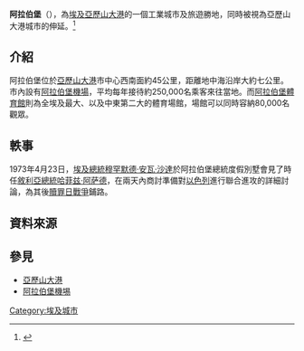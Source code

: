 {{expand|time=2015-08-25T14:37:19+00:00}}
{{refimprove|time=2015-08-25T14:37:19+00:00}}
{{Infobox settlement
<!-- Basic info  ---------------->
|name        = 阿拉伯堡
|other_name  = [[英语|英语]]：{{lang|en|Borg El Arab}}
|native_name = [[阿拉伯语|阿拉伯语]]：{{rtl-lang|ar|الاسكندرايه}}
|settlement_type        =
|motto                  =
<!-- images and maps  ----------->
|image_skyline          = Borg_El_Arab_old_city.jpg
|imagesize              =
|image_caption          = 
|pushpin_map            = Egypt
|pushpin_label_position = bottom
|pushpin_mapsize        = 250
|pushpin_map_caption    = 在埃及的位置
<!-- Location ------------------>
|subdivision_type       = 國家
|subdivision_name       = {{flag|Egypt}}
|subdivision_type1      = 省
|subdivision_name1      = [[亞歷山大省|亞歷山大省]]
<!-- Politics ----------------->
|government_footnotes   =
|government_type        =
|leader_title           =
|leader_name            =
|leader_title1          =  <!-- for places with, say, both a mayor and a city manager -->
|leader_name1           =
|established_title      =  <!-- Settled -->
|established_date       = 
<!-- Area    --------------------->
|unit_pref                =Imperial <!--Enter: Imperial, if Imperial (metric) is desired-->
|area_footnotes           =
|area_total_km2           = <!-- ALL fields dealing with a measurements are subject to automatic unit conversion-->
|area_land_km2            = <!--See table @ Template:Infobox Settlement for details on automatic unit conversion-->
<!-- Population   ----------------------->
|population_as_of               =2006年
|population_footnotes           =
|population_note                =
|population_total               =113,209 
|population_density_km2         =
|population_density_sq_mi       =

<!-- General information  --------------->
|timezone               =[[Egypt_Standard_Time|EST]] 
|utc_offset             = +2
|timezone_DST           = +3
|utc_offset_DST         = 
|coordinates = {{coord|30|50|56|N|29|36|42|E|region:EG|display=inline,title}}
|elevation_footnotes    =  <!--for references: use <ref> </ref> tags-->
|elevation_m            = 
|elevation_ft           =
<!-- Area/postal codes & others -------->
|postal_code_type       =  <!-- enter ZIP code, Postcode, Post code, Postal code... -->
|postal_code            =
|area_code              =
|website                = 
|footnotes              = 
}} 

'''阿拉伯堡'''（{{lang-ar|<big>برج العرب</big>}}），為[[埃及|埃及]][[亞歷山大港|亞歷山大港]]的一個工業城市及旅遊勝地，同時被視為亞歷山大港城市的伸延。<ref>{{cite web|title        =Borg El-Arab Location|author        =Egyptian Ministry of trade and industry|url        =http://www.alextp.gov.eg/borgloc.html|deadurl        =yes|archiveurl        =https://web.archive.org/web/20081212022353/http://www.alextp.gov.eg/borgloc.html|archivedate        =2008-12-12}}</ref>

==介紹==
阿拉伯堡位於[[亞歷山大港|亞歷山大港]]市中心西南面約45公里，距離地中海沿岸大約七公里。市內設有[[阿拉伯堡機場|阿拉伯堡機場]]，平均每年接待約250,000名乘客來往當地。而[[阿拉伯堡體育館|阿拉伯堡體育館]]則為全埃及最大、以及中東第二大的體育場館，場館可以同時容納80,000名觀眾。

==軼事==
1973年4月23日，[[埃及總統|埃及總統]][[穆罕默德·安瓦·沙達|穆罕默德·安瓦·沙達]]於阿拉伯堡總統度假別墅會見了時任[[敘利亞總統|敘利亞總統]][[哈菲兹·阿萨德|哈菲兹·阿萨德]]，在兩天內商討準備對[[以色列|以色列]]進行聯合進攻的詳細討論，為其後[[贖罪日戰爭|贖罪日戰爭]]鋪路。

==資料來源==
{{Reflist}}

==參見==
*[[亞歷山大港|亞歷山大港]]
*[[阿拉伯堡機埸|阿拉伯堡機埸]]

{{DEFAULTSORT: Borg El Arab}}
[[Category:埃及城市|Category:埃及城市]]